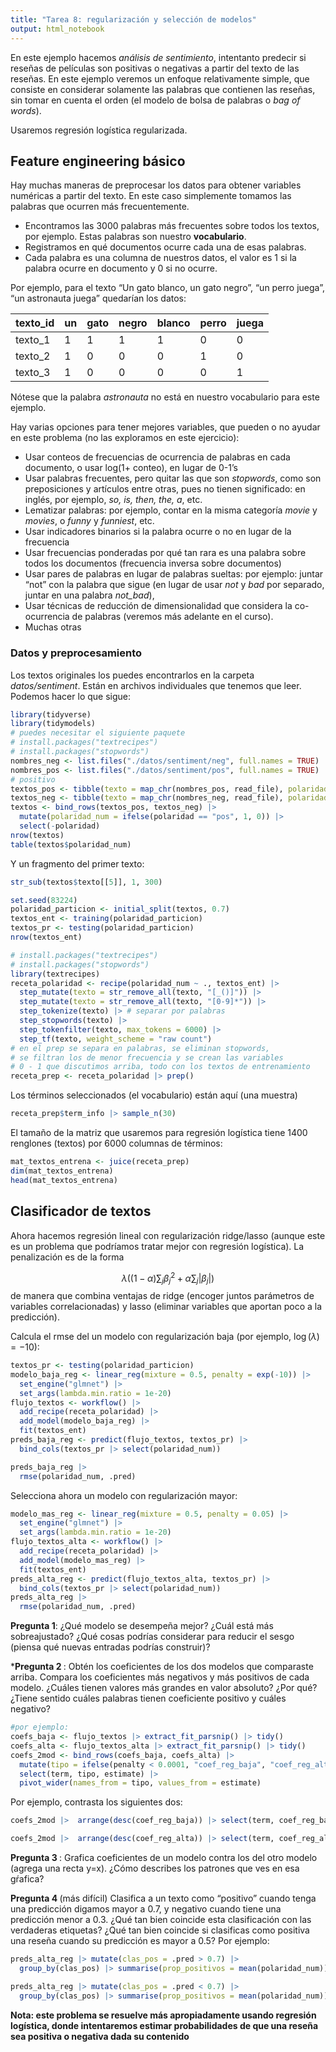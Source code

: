 ```yaml
---
title: "Tarea 8: regularización y selección de modelos"
output: html_notebook
---
```


En este ejemplo hacemos *análisis de sentimiento*, intentanto
predecir si reseñas de películas son positivas o negativas
a partir del texto de las reseñas. En este ejemplo
veremos un enfoque relativamente simple, que consiste en
considerar solamente las palabras que contienen las reseñas, sin tomar en
cuenta el orden (el modelo de bolsa de palabras o *bag of words*).

Usaremos regresión logística regularizada.

## Feature engineering básico 

Hay muchas maneras de preprocesar los datos para obtener
variables numéricas a partir del texto. En este caso simplemente
tomamos las palabras que ocurren más frecuentemente. 

- Encontramos las 3000 palabras más frecuentes sobre todos los textos, por ejemplo. 
Estas palabras son nuestro **vocabulario**.
- Registramos en qué documentos ocurre cada una de esas palabras.
- Cada palabra es una columna de nuestros datos, el valor es 1 si la palabra
ocurre en documento y 0 si no ocurre.


Por ejemplo, para el texto "Un gato blanco, un gato negro", "un perro juega", "un astronauta juega" quedarían los datos:

|texto_id | un | gato | negro | blanco | perro | juega |
-----|------|-------|--------|-------|-------  | ---- |
| texto_1 | 1  |  1   |   1   |   1    |  0    | 0     |
| texto_2 | 1  |  0   |  0    | 0      |  1    |  0
| texto_3 | 1  |  0   |  0    | 0      |  0    |  1   |

Nótese que la palabra *astronauta* no está en nuestro vocabulario para este ejemplo.


Hay varias opciones para tener mejores variables, que pueden o no ayudar en este
problema (no las exploramos en este ejercicio):

- Usar conteos de frecuencias de ocurrencia de 
palabras en cada documento, o usar log(1+ conteo), en lugar
de 0-1's
- Usar palabras frecuentes, pero quitar las que son *stopwords*,
como son preposiciones y artículos entre otras, pues no tienen significado: en inglés, por ejemplo, *so, is, then, the, a*, etc.
- Lematizar palabras: por ejemplo, contar en la misma categoría *movie* y *movies*, o
*funny* y *funniest*, etc.
- Usar indicadores binarios si la palabra ocurre o no en lugar de la frecuencia
- Usar frecuencias ponderadas por qué tan rara es una palabra sobre todos los documentos (frecuencia inversa sobre documentos)
- Usar pares de palabras en lugar de palabras sueltas: por ejemplo: juntar "not" con la palabra que sigue (en lugar de usar *not* y *bad* por separado, juntar en una palabra *not_bad*),
- Usar técnicas de reducción de dimensionalidad que considera la co-ocurrencia de palabras (veremos más adelante en el curso).
- Muchas otras

### Datos y preprocesamiento

Los textos originales los puedes encontrarlos en la carpeta *datos/sentiment*. 
Están en archivos individuales que tenemos que leer. Podemos hacer lo que sigue:

```r
library(tidyverse)
library(tidymodels)
# puedes necesitar el siguiente paquete
# install.packages("textrecipes")
# install.packages("stopwords")
nombres_neg <- list.files("./datos/sentiment/neg", full.names = TRUE)
nombres_pos <- list.files("./datos/sentiment/pos", full.names = TRUE)
# positivo
textos_pos <- tibble(texto = map_chr(nombres_pos, read_file), polaridad = "pos")
textos_neg <- tibble(texto = map_chr(nombres_neg, read_file), polaridad = "neg")
textos <- bind_rows(textos_pos, textos_neg) |> 
  mutate(polaridad_num = ifelse(polaridad == "pos", 1, 0)) |> 
  select(-polaridad)
nrow(textos)
table(textos$polaridad_num)
```

Y un fragmento del primer texto:

```r
str_sub(textos$texto[[5]], 1, 300)
```

```r
set.seed(83224)
polaridad_particion <- initial_split(textos, 0.7)
textos_ent <- training(polaridad_particion)
textos_pr <- testing(polaridad_particion)
nrow(textos_ent)
```


```r
# install.packages("textrecipes")
# install.packages("stopwords")
library(textrecipes)
receta_polaridad <- recipe(polaridad_num ~ ., textos_ent) |>
  step_mutate(texto = str_remove_all(texto, "[_()]")) |> 
  step_mutate(texto = str_remove_all(texto, "[0-9]*")) |> 
  step_tokenize(texto) |> # separar por palabras
  step_stopwords(texto) |> 
  step_tokenfilter(texto, max_tokens = 6000) |> 
  step_tf(texto, weight_scheme = "raw count") 
# en el prep se separa en palabras, se eliminan stopwords,
# se filtran los de menor frecuencia y se crean las variables
# 0 - 1 que discutimos arriba, todo con los textos de entrenamiento
receta_prep <- receta_polaridad |> prep()
```


Los términos seleccionados (el vocabulario) están aquí (una muestra)

```r
receta_prep$term_info |> sample_n(30)
```
El tamaño de la matriz que usaremos para regresión logística tiene 1400
renglones (textos) por 6000 columnas de términos:

```r
mat_textos_entrena <- juice(receta_prep) 
dim(mat_textos_entrena)
head(mat_textos_entrena)
```




## Clasificador de textos

Ahora hacemos regresión lineal con regularización ridge/lasso (aunque 
este es un problema que podríamos tratar mejor con regresión logística). La penalización
es de la forma

$$\lambda((1-\alpha) \sum_j \beta_j^2 + \alpha \sum_j |\beta_j|)$$
de manera que combina ventajas de ridge (encoger juntos parámetros de variables
correlacionadas) y lasso (eliminar variables que aportan poco a la predicción).


Calcula el rmse del un modelo con regularización baja (por ejemplo, $\log(\lambda) = -10$):


```r
textos_pr <- testing(polaridad_particion)
modelo_baja_reg <- linear_reg(mixture = 0.5, penalty = exp(-10)) |> 
  set_engine("glmnet") |> 
  set_args(lambda.min.ratio = 1e-20)
flujo_textos <- workflow() |> 
  add_recipe(receta_polaridad) |> 
  add_model(modelo_baja_reg) |> 
  fit(textos_ent)
preds_baja_reg <- predict(flujo_textos, textos_pr) |> 
  bind_cols(textos_pr |> select(polaridad_num))
```


```r
preds_baja_reg |> 
  rmse(polaridad_num, .pred)
```

 Selecciona ahora un modelo con regularización mayor:

```r
modelo_mas_reg <- linear_reg(mixture = 0.5, penalty = 0.05) |> 
  set_engine("glmnet") |> 
  set_args(lambda.min.ratio = 1e-20) 
flujo_textos_alta <- workflow() |> 
  add_recipe(receta_polaridad) |> 
  add_model(modelo_mas_reg) |> 
  fit(textos_ent)
preds_alta_reg <- predict(flujo_textos_alta, textos_pr) |> 
  bind_cols(textos_pr |> select(polaridad_num)) 
preds_alta_reg |> 
  rmse(polaridad_num, .pred)
```
**Pregunta 1**: ¿Qué modelo se desempeña mejor? ¿Cuál está más sobreajustado?
¿Qué cosas podrías considerar para reducir el sesgo (piensa qué nuevas entradas podrías
construir)?


***Pregunta 2 **: Obtén los coeficientes de los dos modelos que comparaste arriba. Compara los
coeficientes más negativos y más positivos de cada modelo. ¿Cuáles tienen
valores más grandes en valor absoluto? ¿Por qué? ¿Tiene sentido cuáles palabras
tienen coeficiente positivo y cuáles negativo?

```r
#por ejemplo:
coefs_baja <- flujo_textos |> extract_fit_parsnip() |> tidy() 
coefs_alta <- flujo_textos_alta |> extract_fit_parsnip() |> tidy() 
coefs_2mod <- bind_rows(coefs_baja, coefs_alta) |> 
  mutate(tipo = ifelse(penalty < 0.0001, "coef_reg_baja", "coef_reg_alta")) |> 
  select(term, tipo, estimate) |> 
  pivot_wider(names_from = tipo, values_from = estimate)
```

Por ejemplo, contrasta los siguientes dos:

```r
coefs_2mod |>  arrange(desc(coef_reg_baja)) |> select(term, coef_reg_baja)
```
```r
coefs_2mod |>  arrange(desc(coef_reg_alta)) |> select(term, coef_reg_alta)
```

**Pregunta 3 **: Grafica coeficientes de un modelo contra los
del otro modelo (agrega una recta y=x). ¿Cómo describes los patrones que ves en esa gŕafica?


**Pregunta 4 ** (más difícil) Clasifica a un texto como "positivo" cuando
tenga una predicción digamos mayor a 0.7, y negativo cuando tiene una predicción menor a 0.3.
¿Qué tan bien coincide esta clasificación con las verdaderas etiquetas? ¿Qué tan bien
coincide si clasificas como positiva una reseña cuando su predicción es mayor a 0.5?
Por ejemplo:

```r
preds_alta_reg |> mutate(clas_pos = .pred > 0.7) |> 
  group_by(clas_pos) |> summarise(prop_positivos = mean(polaridad_num))
```

```r
preds_alta_reg |> mutate(clas_pos = .pred < 0.7) |> 
  group_by(clas_pos) |> summarise(prop_positivos = mean(polaridad_num))
```
**Nota: este problema se resuelve más apropiadamente usando regresión logística,
donde intentaremos estimar probabilidades de que una reseña sea positiva o negativa
dada su contenido**
